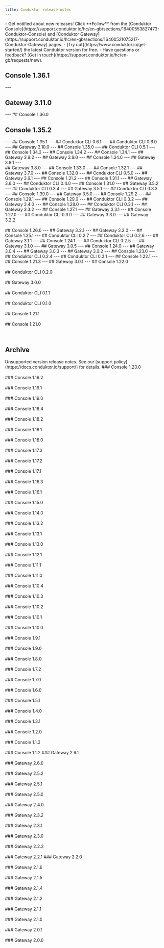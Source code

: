 ```yaml
---
title: Conduktor release notes
---
```





<Note>
- Get notified about new releases! Click **Follow** from the [Conduktor Console](https://support.conduktor.io/hc/en-gb/sections/16400553827473-Conduktor-Console) and [Conduktor Gateway](https://support.conduktor.io/hc/en-gb/sections/16400521075217-Conduktor-Gateway) pages.
- [Try out](https://www.conduktor.io/get-started/) the latest Conduktor version for free.
- Have questions or feedback? [Get in touch](https://support.conduktor.io/hc/en-gb/requests/new).
</Note>


## Console 1.36.1
<Console1361 />
---

## Gateway 3.11.0
<Gateway3110 />
---
## Console 1.36.0
<Console1360 />

## Console 1.35.2
<Console1352 />
---
## Console 1.35.1
<Console1351 />
---
## Conduktor CLI 0.6.1
<Cli061 />
---
## Conduktor CLI 0.6.0
<Cli060 />
---
## Gateway 3.10.0
<Gateway3100 />
---
## Console 1.35.0
<Console1350 />
---
## Conduktor CLI 0.5.1
<Cli051 />
---
## Console 1.34.3
<Console1343 />
---
## Console 1.34.2
<Console1342 />
---
## Console 1.34.1
<Console1341 />
---
## Gateway 3.9.2
<Gateway392 />
---
## Gateway 3.9.0
<Gateway390 />
---
## Console 1.34.0
<Console1340 />
---
## Gateway 3.8.1
<Gateway381 />
---
<br />
## Gateway 3.8.0
<Gateway380 />
---
## Console 1.33.0
<Console1330 />
---
## Console 1.32.1
<Console1321 />
---
## Gateway 3.7.0
<Gateway370 />
---
## Console 1.32.0
<Console1320 />
---
## Conduktor CLI 0.5.0
<Cli050 />
---
## Gateway 3.6.1
<Gateway361 />
---
## Console 1.31.2
<Console1312 />
---
## Console 1.31.1
<Console1311 />
---
## Gateway 3.6.0
<Gateway360 />
---
## Conduktor CLI 0.4.0
<Cli040 />
---
## Console 1.31.0
<Console1310 />
---
## Gateway 3.5.2
<Gateway352 />
---
## Conduktor CLI 0.3.4
<Cli034 />
---
## Gateway 3.5.1
<Gateway351 />
---
## Conduktor CLI 0.3.3
<Cli033 />
---
## Console 1.30.0
<Console1300 />
---
## Gateway 3.5.0
<Gateway350 />
---
## Console 1.29.2
<Console1292 />
---
## Console 1.29.1
<Console1291 />
---
## Console 1.29.0
<Console1290 />
---
## Conduktor CLI 0.3.2
<Cli032 />
---
## Gateway 3.4.0
<Gateway340 />
---
## Console 1.28.0
<Console1280 />
---
## Conduktor CLI 0.3.1
<Cli031 />
---
## Gateway 3.3.2
<Gateway332 />
---
## Console 1.27.1
<Console1271 />
---
## Gateway 3.3.1
<Gateway331 />
---
## Console 1.27.0
<Console1270 />
---
## Conduktor CLI 0.3.0
<Cli030 />
---
## Gateway 3.3.0
<Gateway330 />
---
## Gateway 3.2.2
<Gateway322 />
<br />
<br />
## Console 1.26.0
<Console1260 />
---
## Gateway 3.2.1
<Gateway321 />
---
## Gateway 3.2.0
<Gateway320 />
---
## Console 1.25.1
<Console1251 />
---
## Conduktor CLI 0.2.7
<Cli027 />
---
## Conduktor CLI 0.2.6
<Cli026 />
---
## Gateway 3.1.1
<Gateway311 />
---
## Console 1.24.1
<Console1241 />
---
## Conduktor CLI 0.2.5
<Cli025 />
---
## Gateway 3.1.0
<Gateway310 />
---
## Gateway 3.0.5
<Gateway305 />
---
## Console 1.24.0
<Console1240 />
---
## Gateway 3.0.4
<Gateway304 />
---
## Gateway 3.0.3
<Gateway303 />
---
## Gateway 3.0.2
<Gateway302 />
---
## Console 1.23.0
<Console1230 />
---
## Conduktor CLI 0.2.4
<Cli024 />
---
## Conduktor CLI 0.2.1
<Cli021 />
---
## Console 1.22.1
<Console1221 />
---
## Console 1.21.3
<Console1213 />
---
## Gateway 3.0.1
<Gateway301 />
---
## Console 1.22.0
<Console1220 />
<br />
<br />
## Conduktor CLI 0.2.0
<Cli020 />
<br />
<br />
## Gateway 3.0.0
<Gateway300 />
<br />
<br />
## Conduktor CLI 0.1.1
<Cli011 />
<br />
<br />
## Conduktor CLI 0.1.0
<Cli010 />
<br />
<br />
## Console 1.21.1
<Console1211 />
<br />
<br />
## Console 1.21.0
<Console1210 />
<br />
<br />
<br />

## Archive

<Info>
Unsupported version release notes. See our [support policy](https://docs.conduktor.io/support/) for details.
</Info>

<Tabs>
  <Tab title="Unsupported Console versions">
    ### Console 1.20.0
    <Console1200 />
    <br />
    <br />
    ### Console 1.19.2
    <Console1192 />
    <br />
    <br />
    ### Console 1.19.1
    <Console1191 />
    <br />
    <br />
    ### Console 1.19.0
    <Console1190 />
    <br />
    <br />
    ### Console 1.18.4
    <Console1184 />
    <br />
    <br />
    ### Console 1.18.2
    <Console1182 />
    <br />
    <br />
    ### Console 1.18.1
    <Console1181 />
    <br />
    <br />
    ### Console 1.18.0
    <Console1180 />
    <br />
    <br />
    ### Console 1.17.3
    <Console1173 />
    <br />
    <br />
    ### Console 1.17.2
    <Console1172 />
    <br />
    <br />
    ### Console 1.17.1
    <Version1171 />
    <br />
    <br />
    ### Console 1.16.3
    <Version1163 />
    <br />
    <br />
    ### Console 1.16.1
    <Version1161 />
    <br />
    <br />
    ### Console 1.15.0
    <Version1150 />
    <br />
    <br />
    ### Console 1.14.0
    <Version1140 />
    <br />
    <br />
    ### Console 1.13.2
    <Version1132 />
    <br />
    <br />
    ### Console 1.13.1
    <Version1131 />
    <br />
    <br />
    ### Console 1.13.0
    <Version1130 />
    <br />
    <br />
    ### Console 1.12.1
    <Version1121 />
    <br />
    <br />
    ### Console 1.11.1
    <Version1111 />
    <br />
    <br />
    ### Console 1.11.0
    <Version1110 />
    <br />
    <br />
    ### Console 1.10.4
    <Version1104 />
    <br />
    <br />
    ### Console 1.10.3
    <Version1103 />
    <br />
    <br />
    ### Console 1.10.2
    <Version1102 />
    <br />
    <br />
    ### Console 1.10.1
    <Version1101 />
    <br />
    <br />
    ### Console 1.10.0
    <Version1100 />
    <br />
    <br />
    ### Console 1.9.1
    <Version191 />
    <br />
    <br />
    ### Console 1.9.0
    <Version190 />
    <br />
    <br />
    ### Console 1.8.0
    <Version180 />
    <br />
    <br />
    ### Console 1.7.2
    <Version172 />
    <br />
    <br />
    ### Console 1.7.0
    <Version170 />
    <br />
    <br />
    ### Console 1.6.0
    <Version160 />
    <br />
    <br />
    ### Console 1.5.1
    <Version151 />
    <br />
    <br />
    ### Console 1.4.0
    <Version140 />
    <br />
    <br />
    ### Console 1.3.1
    <Version131 />
    <br />
    <br />
    ### Console 1.2.0
    <Version120 />
    <br />
    <br />
    ### Console 1.1.3
    <Version113 />
    <br />
    <br />
    ### Console 1.1.2
    <Version112 />
  </Tab>
  <Tab title="Unsupported Gateway versions">
    ### Gateway 2.6.1
    <Gateway261 />
    <br />
    <br />
    ### Gateway 2.6.0
    <Gateway260 />
    <br />
    <br />
    ### Gateway 2.5.2
    <Gateway252 />
    <br />
    <br />
    ### Gateway 2.5.1
    <Gateway251 />
    <br />
    <br />
    ### Gateway 2.5.0
    <Gateway250 />
    <br />
    <br />
    ### Gateway 2.4.0
    <Gateway240 />
    <br />
    <br />
    ### Gateway 2.3.2
    <Gateway232 />
    <br />
    <br />
    ### Gateway 2.3.1
    <Gateway231 />
    <br />
    <br />
    ### Gateway 2.3.0
    <Gateway230 />
    <br />
    <br />
    ### Gateway 2.2.2
    <Gateway222 />
    <br />
    <br />
    ### Gateway 2.2.1
    <Gateway221 />
    ### Gateway 2.2.0
    <Gateway220 />
    <br />
    <br />
    ### Gateway 2.1.6
    <Gateway216 />
    <br />
    <br />
    ### Gateway 2.1.5
    <Gateway215 />
    <br />
    <br />
    ### Gateway 2.1.4
    <Gateway214 />
    <br />
    <br />
    ### Gateway 2.1.2
    <Gateway212 />
    <br />
    <br />
    ### Gateway 2.1.1
    <Gateway211 />
    <br />
    <br />
    ### Gateway 2.1.0
    <Gateway210 />
    <br />
    <br />
    ### Gateway 2.0.1
    <Gateway201 />
    <br />
    <br />
    ### Gateway 2.0.0
    <Gateway200 />
  </Tab>
</Tabs>
